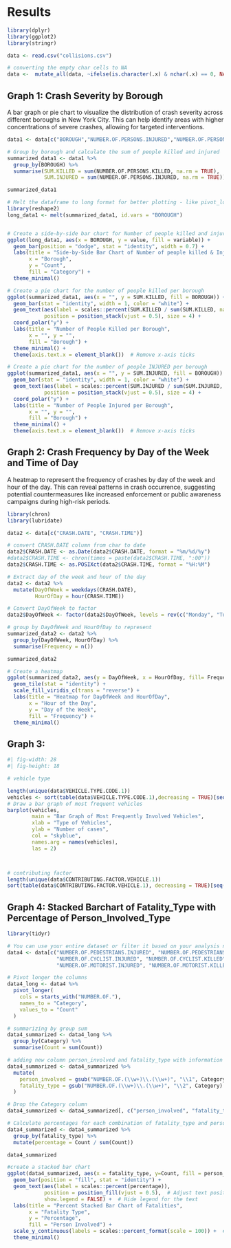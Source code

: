 # Results

```r
library(dplyr)
library(ggplot2)
library(stringr)

data <- read.csv("collisions.csv")

# converting the empty char cells to NA
data <-  mutate_all(data, ~ifelse(is.character(.x) & nchar(.x) == 0, NA, .x))

```

## Graph 1: Crash Severity by Borough
A bar graph or pie chart to visualize the distribution of crash severity across different boroughs in New York City. This can help identify areas with higher concentrations of severe crashes, allowing for targeted interventions.

```r

data1 <- data[c("BOROUGH","NUMBER.OF.PERSONS.INJURED","NUMBER.OF.PERSONS.KILLED")]

# Group by borough and calculate the sum of people killed and injured
summarized_data1 <- data1 %>%
  group_by(BOROUGH) %>%
  summarise(SUM.KILLED = sum(NUMBER.OF.PERSONS.KILLED, na.rm = TRUE),
            SUM.INJURED = sum(NUMBER.OF.PERSONS.INJURED, na.rm = TRUE))

summarized_data1

# Melt the dataframe to long format for better plotting - like pivot_longer
library(reshape2)
long_data1 <- melt(summarized_data1, id.vars = "BOROUGH")


# Create a side-by-side bar chart for Number of people killed and injured per borough
ggplot(long_data1, aes(x = BOROUGH, y = value, fill = variable)) +
  geom_bar(position = "dodge", stat = "identity", width = 0.7) +
  labs(title = "Side-by-Side Bar Chart of Number of people killed & Injured",
       x = "Borough",
       y = "Count",
       fill = "Category") +
  theme_minimal()

```

```r
# Create a pie chart for the number of people killed per borough
ggplot(summarized_data1, aes(x = "", y = SUM.KILLED, fill = BOROUGH)) +
  geom_bar(stat = "identity", width = 1, color = "white") +
  geom_text(aes(label = scales::percent(SUM.KILLED / sum(SUM.KILLED, na.rm=TRUE))),
            position = position_stack(vjust = 0.5), size = 4) +
  coord_polar("y") +
  labs(title = "Number of People Killed per Borough",
       x = "", y = "",
       fill = "Borough") +
  theme_minimal() +
  theme(axis.text.x = element_blank())  # Remove x-axis ticks

# Create a pie chart for the number of people INJURED per borough
ggplot(summarized_data1, aes(x = "", y = SUM.INJURED, fill = BOROUGH)) +
  geom_bar(stat = "identity", width = 1, color = "white") +
  geom_text(aes(label = scales::percent(SUM.INJURED / sum(SUM.INJURED, na.rm=TRUE))),
            position = position_stack(vjust = 0.5), size = 4) +
  coord_polar("y") +
  labs(title = "Number of People Injured per Borough",
       x = "", y = "",
       fill = "Borough") +
  theme_minimal() +
  theme(axis.text.x = element_blank())  # Remove x-axis ticks
```

## Graph 2: Crash Frequency by Day of the Week and Time of Day
A heatmap to represent the frequency of crashes by day of the week and hour of the day. This can reveal patterns in crash occurrence, suggesting potential countermeasures like increased enforcement or public awareness campaigns during high-risk periods.

```r
library(chron)
library(lubridate)

data2 <- data[c("CRASH.DATE", "CRASH.TIME")]

# convert CRASH.DATE column from char to date
data2$CRASH.DATE <- as.Date(data2$CRASH.DATE, format = "%m/%d/%y")
#data2$CRASH.TIME <- chron(times = paste(data2$CRASH.TIME, ":00"))
data2$CRASH.TIME <- as.POSIXct(data2$CRASH.TIME, format = "%H:%M")

# Extract day of the week and hour of the day
data2 <- data2 %>%
  mutate(DayOfWeek = weekdays(CRASH.DATE),
         HourOfDay = hour(CRASH.TIME))

# Convert DayOfWeek to factor 
data2$DayOfWeek <- factor(data2$DayOfWeek, levels = rev(c("Monday", "Tuesday", "Wednesday", "Thursday", "Friday", "Saturday", "Sunday")))

# group by DayOfWeek and HourOfDay to represent
summarized_data2 <- data2 %>%
  group_by(DayOfWeek, HourOfDay) %>%
  summarise(Frequency = n())

summarized_data2

# Create a heatmap
ggplot(summarized_data2, aes(y = DayOfWeek, x = HourOfDay, fill= Frequency )) +
  geom_tile(stat = "identity") +
  scale_fill_viridis_c(trans = "reverse") +  
  labs(title = "Heatmap for DayOfWeek and HourOfDay",
       x = "Hour of the Day",
       y = "Day of the Week",
       fill = "Frequency") +
  theme_minimal()

```

## Graph 3: 

```r
#| fig-width: 28
#| fig-height: 18

# vehicle type

length(unique(data$VEHICLE.TYPE.CODE.1))
vehicles <- sort(table(data$VEHICLE.TYPE.CODE.1),decreasing = TRUE)[seq(1,30)]
# Draw a bar graph of most frequent vehicles
barplot(vehicles, 
        main = "Bar Graph of Most Frequently Involved Vehicles", 
        xlab = "Type of Vehicles", 
        ylab = "Number of cases", 
        col = "skyblue",
        names.arg = names(vehicles),
        las = 2)



# contributing factor
length(unique(data$CONTRIBUTING.FACTOR.VEHICLE.1))
sort(table(data$CONTRIBUTING.FACTOR.VEHICLE.1), decreasing = TRUE)[seq(1,20)]

```
## Graph 4: Stacked Barchart of Fatality_Type with Percentage of Person_Involved_Type

```r
library(tidyr)

# You can use your entire dataset or filter it based on your analysis needs
data4 <- data[c("NUMBER.OF.PEDESTRIANS.INJURED", "NUMBER.OF.PEDESTRIANS.KILLED",
                "NUMBER.OF.CYCLIST.INJURED", "NUMBER.OF.CYCLIST.KILLED",
                "NUMBER.OF.MOTORIST.INJURED", "NUMBER.OF.MOTORIST.KILLED")]

# Pivot longer the columns
data4_long <- data4 %>%
  pivot_longer(
    cols = starts_with("NUMBER.OF."),
    names_to = "Category",
    values_to = "Count"
  ) 

# summarizing by group sum
data4_summarized <- data4_long %>%
  group_by(Category) %>%
  summarise(Count = sum(Count))

# adding new column person_involved and fatality_type with information for the existing data
data4_summarized <- data4_summarized %>%
  mutate(
    person_involved = gsub("NUMBER.OF.(\\w+)\\.(\\w+)", "\\1", Category),
    fatality_type = gsub("NUMBER.OF.(\\w+)\\.(\\w+)", "\\2", Category)
  )

# Drop the Category column
data4_summarized <- data4_summarized[, c("person_involved", "fatality_type", "Count")]

# Calculate percentages for each combination of fatality_type and person_involved
data4_summarized <- data4_summarized %>%
  group_by(fatality_type) %>%
  mutate(percentage = Count / sum(Count))

data4_summarized

#create a stacked bar chart
ggplot(data4_summarized, aes(x = fatality_type, y=Count, fill = person_involved)) +
  geom_bar(position = "fill", stat = "identity") +
  geom_text(aes(label = scales::percent(percentage)),
            position = position_fill(vjust = 0.5),  # Adjust text position
            show.legend = FALSE) +  # Hide legend for the text
  labs(title = "Percent Stacked Bar Chart of Fatalities",
       x = "Fatality Type",
       y = "Percentage",
       fill = "Person Involved") +
  scale_y_continuous(labels = scales::percent_format(scale = 100)) +  # Format y-axis as percentage
  theme_minimal()
```







